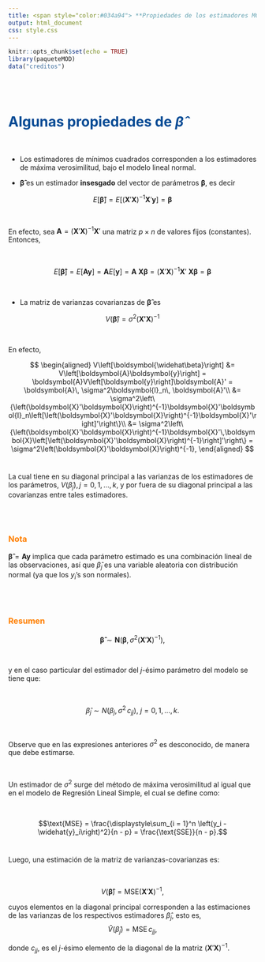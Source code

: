 ```yaml
---
title: <span style="color:#034a94"> **Propiedades de los estimadores MCO**</span>
output: html_document
css: style.css
---
```


```r
knitr::opts_chunk$set(echo = TRUE)
library(paqueteMOD)
data("creditos")

```

</br></br>

# <span style="color:#034a94">**Algunas propiedades de $\widehat{\beta}$**</span>

</br>

* Los estimadores de mínimos cuadrados corresponden a los estimadores de máxima verosimilitud, bajo el modelo lineal normal.

* $\boldsymbol{\widehat\beta}$ es un estimador **insesgado** del vector de parámetros $\boldsymbol{\beta}$, es decir

<div class="content-box-blue">
$$
E\left[\boldsymbol{\widehat\beta}\right] = E\left[\left(\boldsymbol{X}'\boldsymbol{X}\right)^{-1}\boldsymbol{X}'\boldsymbol{y}\right] = \boldsymbol{\beta}
$$
</div>

</br>

En efecto, sea $\boldsymbol{A} = \left(\boldsymbol{X}'\boldsymbol{X}\right)^{-1}\boldsymbol{X}'$ una matriz $p \times n$ de valores fijos (constantes). Entonces,

</br>

$$
E\left[\boldsymbol{\widehat\beta}\right] = E\left[\boldsymbol{A}\boldsymbol{y}\right] = \boldsymbol{A}E\left[\boldsymbol{y}\right] = \boldsymbol{A\ X\beta} = \left(\boldsymbol{X}'\boldsymbol{X}\right)^{-1}\boldsymbol{X}'\ \boldsymbol{X\beta} = \boldsymbol{\beta}
$$
  
</br>

* La matriz de varianzas covarianzas de $\boldsymbol{\widehat\beta}$ es 


<div class="content-box-blue">
$$
V\left(\boldsymbol{\widehat\beta}\right) = \sigma^2\left(\boldsymbol{X'X}\right)^{-1}
$$
</div>

</br>

En efecto,

$$
\begin{aligned}
V\left[\boldsymbol{\widehat\beta}\right] &= V\left[\boldsymbol{A}\boldsymbol{y}\right] = \boldsymbol{A}V\left[\boldsymbol{y}\right]\boldsymbol{A}' = \boldsymbol{A}\, \sigma^2\boldsymbol{I}_n\, \boldsymbol{A}'\\
&= \sigma^2\left\{\left(\boldsymbol{X}'\boldsymbol{X}\right)^{-1}\boldsymbol{X}'\boldsymbol{I}_n\left[\left(\boldsymbol{X}'\boldsymbol{X}\right)^{-1}\boldsymbol{X}'\right]'\right\}\\
&= \sigma^2\left\{\left(\boldsymbol{X}'\boldsymbol{X}\right)^{-1}\boldsymbol{X}'\,\boldsymbol{X}\left[\left(\boldsymbol{X}'\boldsymbol{X}\right)^{-1}\right]'\right\} = \sigma^2\left(\boldsymbol{X}'\boldsymbol{X}\right)^{-1},
\end{aligned}
$$
</br>


La cual tiene en su diagonal principal a las varianzas de los estimadores de los parámetros, $V\left(\widehat\beta_j\right), j = 0, 1, \ldots, k$, y por fuera de su diagonal principal a las covarianzas entre tales estimadores.

</br></br>

<div class="content-box-yellow">
### <span style="color:#FF7F00"> **Nota**</span>

$\boldsymbol{\widehat\beta} = \boldsymbol{A}\boldsymbol{y}$ implica que cada parámetro estimado es una combinación lineal de las observaciones, así que $\widehat\beta_j$ es una variable aleatoria con distribución normal (ya que los $y_i$'s son normales).
</div>

</br></br>

<div class="content-box-gray">

### <span style="color:#FF7F00"> **Resumen**</span>

$$\boldsymbol{\widehat\beta}\sim\boldsymbol{N}\left(\boldsymbol{\beta}, \, \sigma^2\left(\boldsymbol{X}'\boldsymbol{X}\right)^{-1}\right),$$
</div>

</br>

y en el caso particular del estimador del $j$-ésimo parámetro del modelo se tiene que:

</br>

$$\widehat\beta_j\sim N\left(\beta_j, \, \sigma^2\,c_{jj}\right),\ j = 0, 1, \ldots, k.$$

</br>

Observe que en las expresiones anteriores $\sigma^2$ es desconocido, de manera que debe estimarse.

</br>

Un estimador de $\sigma^2$ surge del método de máxima verosimilitud al igual que en el modelo de Regresión Lineal Simple, el cual se define como:

</br>

$$\text{MSE} = \frac{\displaystyle\sum_{i = 1}^n \left(y_i - \widehat{y}_i\right)^2}{n - p} = \frac{\text{SSE}}{n - p}.$$
</br>


Luego, una estimación de la matriz de varianzas-covarianzas es: 

</br>

$$V\left(\boldsymbol{\widehat\beta}\right) = \text{MSE}\left(\boldsymbol{X}'\boldsymbol{X}\right)^{-1},$$

cuyos elementos en la diagonal principal corresponden a las estimaciones de las varianzas de los respectivos estimadores $\widehat\beta_j$, esto es, $$\widehat{V}\left(\widehat\beta_j\right) = \text{MSE}\,c_{jj},$$

donde $c_{jj}$, es el $j$-ésimo elemento de la diagonal de la matriz $\left(\boldsymbol{X}'\boldsymbol{X}\right)^{-1}$.


</br></br>
